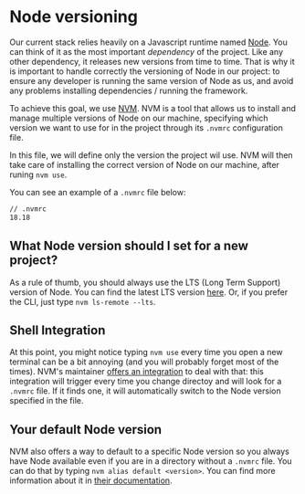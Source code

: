 
<Meta title="project-setup/Node versioning" />

# Node versioning

Our current stack relies heavily on a Javascript runtime named [Node](https://nodejs.org/en/about). You can think of it as the most important *dependency* of the project. 
Like any other dependency, it releases new versions from time to time. That is why it is important to handle correctly the versioning of Node in our project: 
to ensure any developer is running the same version of Node as us, and avoid any problems installing dependencies / running the framework.

To achieve this goal, we use [NVM](https://github.com/nvm-sh/nvm). NVM is a tool that allows us to install and manage multiple versions of Node on our machine, 
specifying which version we want to use for in the project through its `.nvmrc` configuration file. 

In this file, we will define only the version the project wil use. NVM will then take care of installing the correct version of Node on our machine, after runing `nvm use`.

You can see an example of a `.nvmrc` file below:

```bash
// .nvmrc
18.18
```

## What Node version should I set for a new project?

As a rule of thumb, you should always use the LTS (Long Term Support) version of Node. You can find the latest LTS version [here](https://nodejs.org/en/about/releases/). Or, if you prefer the CLI, just type `nvm ls-remote --lts`.

## Shell Integration

At this point, you might notice typing `nvm use` every time you open a new terminal can be a bit annoying (and you will probably forget most of the times). NVM's maintainer [offers an integration](https://github.com/nvm-sh/nvm?tab=readme-ov-file#deeper-shell-integration) to deal with that:
this integration will trigger every time you change directoy and will look for a `.nvmrc` file. If it finds one, it will automatically switch to the Node version specified in the file.

## Your default Node version

NVM also offers a way to default to a specific Node version so you always have Node available even if you are in a directory without a `.nvmrc` file. You can do that by typing `nvm alias default <version>`.
You can find more information about it in [their documentation](https://github.com/nvm-sh/nvm?tab=readme-ov-file#set-default-node-version).
